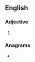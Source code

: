 ==English==

===Adjective===
{{head|en|adjective}}

# {{obsolete spelling of|deep|lang=en}}

===Anagrams===
* {{l|en|eeped}}